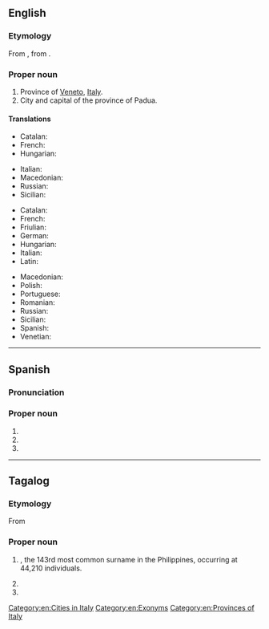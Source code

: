 {{also|Pádua}}
==English==
{{wikipedia}}

===Etymology===
From {{etyl|it|en}} {{m|it|Padova}}, from {{etyl|la|en}} {{m|la|Patavium}}.

===Proper noun===
{{en-proper noun}}

# Province of [[Veneto]], [[Italy]].
# City and capital of the province of Padua.

====Translations====
{{trans-top|province}}
* Catalan: {{t|ca|Pàdua}}
* French: {{t+|fr|Padoue|f}}
* Hungarian: {{t+|hu|Padova}}
{{trans-mid}}
* Italian: {{t+|it|Padova|f}}
* Macedonian: {{t|mk|Па́дова|f}}
* Russian: {{t|ru|Па́дуя|f|sc=Cyrl}}
* Sicilian: {{t|scn|Patua|f}}
{{trans-bottom}}

{{trans-top|city}}
* Catalan: {{t|ca|Pàdua|f}}
* French: {{t+|fr|Padoue|f}}
* Friulian: {{t|fur|Padue|f}}
* German: {{t+|de|Padua|n}}
* Hungarian: {{t+|hu|Padova}}
* Italian: {{t+|it|Padova|f}}
* Latin: {{t|la|Patavium|n}}
{{trans-mid}}
* Macedonian: {{t|mk|Па́дова|f}}
* Polish: {{t+|pl|Padwa|f}}
* Portuguese: {{t|pt|Pádua|f}}
* Romanian: {{t|ro|Padova|f}}
* Russian: {{t|ru|Па́дуя|f|sc=Cyrl}}
* Sicilian: {{t|scn|Patua|f}}
* Spanish: {{t+|es|Padua|f}}
* Venetian: {{t|vec|Pàdova|f}}
{{trans-bottom}}

[[Category:en:Cities in Italy]]
[[Category:en:Exonyms]]
[[Category:en:Provinces of Italy]]

----

==Spanish==

=== Pronunciation ===
{{es-IPA}}

===Proper noun===
{{es-proper noun}}

# {{place|es|capital city|p/Padua|c/Italy|t1=Padua}}
# {{place|es|province|r/Veneto|c/Italy|t1=Padua}}
# {{surname|es}}

----

==Tagalog==

===Etymology===
From {{bor|tl|es|-}}

===Proper noun===
{{head|tl|proper noun}}

# {{surname|tl|from=Spanish|nodot=1}}, the 143rd most common surname in the Philippines, occurring at 44,210 individuals.
# {{place|tl|capital city|p/Padua|c/Italy|t1=Padua}}
# {{place|tl|province|r/Veneto|c/Italy|t1=Padua}}